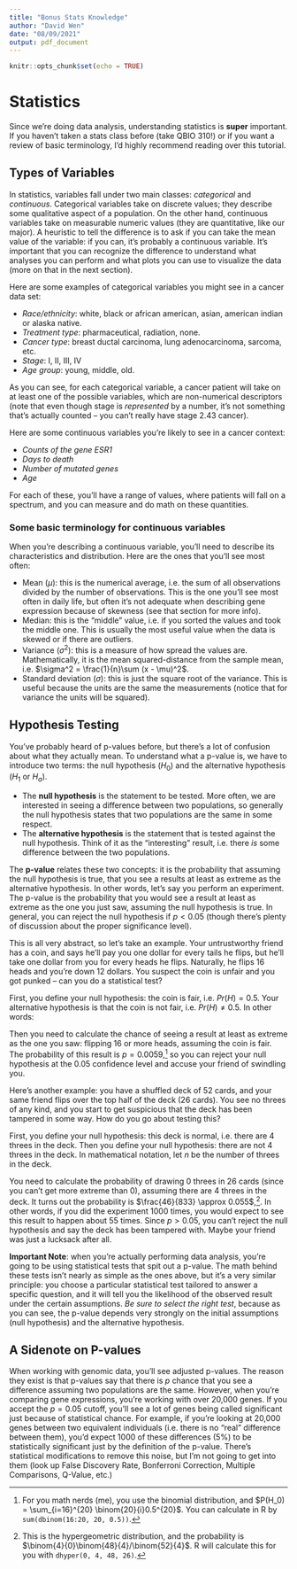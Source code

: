 ```yaml
---
title: "Bonus Stats Knowledge"
author: "David Wen"
date: "08/09/2021"
output: pdf_document
---
```


```r
knitr::opts_chunk$set(echo = TRUE)
```

# Statistics

Since we're doing data analysis, understanding statistics is **super** important. If you haven't taken a stats class before (take QBIO 310!) or if you want a review of basic terminology, I'd highly recommend reading over this tutorial. 

## Types of Variables
In statistics, variables fall under two main classes: *categorical* and *continuous*. Categorical variables take on discrete values; they describe some qualitative aspect of a population. On the other hand, continuous variables take on measurable numeric values (they are quantitative, like our major). A heuristic to tell the difference is to ask if you can take the mean value of the variable: if you can, it's probably a continuous variable. It's important that you can recognize the difference to understand what analyses you can perform and what plots you can use to visualize the data (more on that in the next section).

Here are some examples of categorical variables you might see in a cancer data set:

* *Race/ethnicity*: white, black or african american, asian, american indian or alaska native.
* *Treatment type*: pharmaceutical, radiation, none.
* *Cancer type*: breast ductal carcinoma, lung adenocarcinoma, sarcoma, etc.
* *Stage*: I, II, III, IV
* *Age group*: young, middle, old.


As you can see, for each categorical variable, a cancer patient will take on at least one of the possible variables, which are non-numerical descriptors (note that even though stage is *represented* by a number, it's not something that's actually counted -- you can't really have stage 2.43 cancer). 

Here are some continuous variables you're likely to see in a cancer context:

* *Counts of the gene ESR1*
* *Days to death*
* *Number of mutated genes*
* *Age*

For each of these, you'll have a range of values, where patients will fall on a spectrum, and you can measure and do math on these quantities.

### Some basic terminology for continuous variables
When you're describing a continuous variable, you'll need to describe its characteristics and distribution. Here are the ones that you'll see most often:

* Mean ($\mu$): this is the numerical average, i.e. the sum of all observations divided by the number of observations. This is the one you'll see most often in daily life, but often it's not adequate when describing gene expression because of skewness (see that section for more info).
* Median: this is the "middle" value, i.e. if you sorted the values and took the middle one. This is usually the most useful value when the data is skewed or if there are outliers.
* Variance ($\sigma^2$): this is a measure of how spread the values are. Mathematically, it is the mean squared-distance from the sample mean, i.e. $\sigma^2 = \frac{1}{n}\sum (x - \mu)^2$.
* Standard deviation ($\sigma$): this is just the square root of the variance. This is useful because the units are the same the measurements (notice that for variance the units will be squared). 


## Hypothesis Testing
You've probably heard of p-values before, but there's a lot of confusion about what they actually mean. To understand what a p-value is, we have to introduce two terms: the null hypothesis ($H_0$) and the alternative hypothesis ($H_1$ or $H_a$). 

* The **null hypothesis** is the statement to be tested. More often, we are interested in seeing a difference between two populations, so generally the null hypothesis states that two populations are the same in some respect.
* The **alternative hypothesis** is the statement that is tested against the null hypothesis. Think of it as the "interesting" result, i.e. there *is* some difference between the two populations.

The **p-value** relates these two concepts: it is the probability that assuming the null hypothesis is true, that you see a results at least as extreme as the alternative hypothesis. In other words, let's say you perform an experiment. The p-value is the probability that you would see a result at least as extreme as the one you just saw, assuming the null hypothesis is true. In general, you can reject the null hypothesis if $p < 0.05$ (though there's plenty of discussion about the proper significance level).

This is all very abstract, so let's take an example. Your untrustworthy friend has a coin, and says he'll pay you one dollar for every tails he flips, but he'll take one dollar from you for every heads he flips. Naturally, he flips 16 heads and you're down 12 dollars. You suspect the coin is unfair and you got punked -- can you do a statistical test?

First, you define your null hypothesis: the coin is fair, i.e. $Pr(H) = 0.5$. Your alternative hypothesis is that the coin is not fair, i.e. $Pr(H) \neq 0.5$. In other words:

\begin{align*}
H_0 &: Pr(H) = 0.5 \\
H_1 &: Pr(H) \neq 0.5
\end{align*}

Then you need to calculate the chance of seeing a result at least as extreme as the one you saw: flipping 16 or more heads, assuming the coin is fair. The probability of this result is $p = 0.0059$,^[For you math nerds (me), you use the binomial distribution, and $P(H_0) = \sum_{i=16}^{20} \binom{20}{i}0.5^{20}$. You can calculate in R by `sum(dbinom(16:20, 20, 0.5))`.] so you can reject your null hypothesis at the 0.05 confidence level and accuse your friend of swindling you.

Here's another example: you have a shuffled deck of 52 cards, and your same friend flips over the top half of the deck (26 cards). You see no threes of any kind, and you start to get suspicious that the deck has been tampered in some way. How do you go about testing this?

First, you define your null hypothesis: this deck is normal, i.e. there are 4 threes in the deck. Then you define your null hypothesis: there are not 4 threes in the deck. In mathematical notation, let $n$ be the number of threes in the deck.

\begin{align*}
H_0 &: n = 4 \\
H_1 &: n \neq 4
\end{align*}

You need to calculate the probability of drawing 0 threes in 26 cards (since you can't get more extreme than 0), assuming there are 4 threes in the deck. It turns out the probability is $\frac{46}{833} \approx 0.055$,^[This is the hypergeometric distribution, and the probability is $\binom{4}{0}\binom{48}{4}/\binom{52}{4}$. R will calculate this for you with `dhyper(0, 4, 48, 26)`.]. In other words, if you did the experiment 1000 times, you would expect to see this result to happen about 55 times. Since $p > 0.05$, you can't reject the null hypothesis and say the deck has been tampered with. Maybe your friend was just a lucksack after all.

**Important Note**: when you're actually performing data analysis, you're going to be using statistical tests that spit out a p-value. The math behind these tests isn't nearly as simple as the ones above, but it's a very similar principle: you choose a particular statistical test tailored to answer a specific question, and it will tell you the likelihood of the observed result under the certain assumptions. *Be sure to select the right test*, because as you can see, the p-value depends very strongly on the initial assumptions (null hypothesis) and the alternative hypothesis.

## A Sidenote on P-values
When working with genomic data, you'll see adjusted p-values. The reason they exist is that p-values say that there is $p$ chance that you see a difference assuming two populations are the same. However, when you're comparing gene expressions, you're working with over 20,000 genes. If you accept the $p = 0.05$ cutoff, you'll see a lot of genes being called significant just because of statistical chance. For example, if you're looking at 20,000 genes between two equivalent individuals (i.e. there is no "real" difference between them), you'd expect 1000 of these differences (5%) to be statistically significant just by the definition of the p-value. There's statistical modifications to remove this noise, but I'm not going to get into them (look up False Discovery Rate, Bonferroni Correction, Multiple Comparisons, Q-Value, etc.)